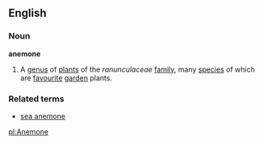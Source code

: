 ==English==
===Noun===
'''anemone'''
{{wikipedia}}
# A [[genus]] of [[plant]]s of the ''ranunculaceae'' [[family]], many [[species]] of which are [[favourite]] [[garden]] plants.
===Related terms===
* [[sea anemone]]

[[pl:Anemone]]